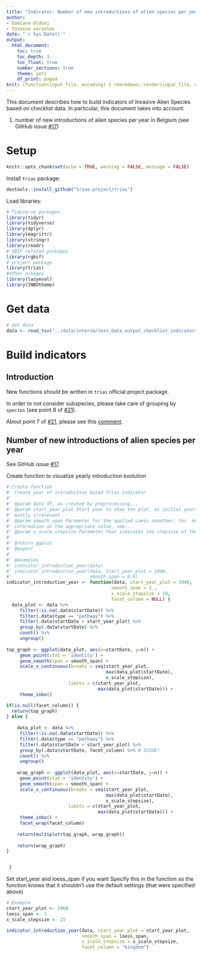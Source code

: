 ```yaml
---
title: "Indicator: Number of new introductions of alien species per year"
author:
- Damiano Oldoni
- Yasmine verzelen
date: "`r Sys.Date()`"
output:
  html_document:
    toc: true
    toc_depth: 3
    toc_float: true
    number_sections: true
    theme: yeti
    df_print: paged
knit: (function(input_file, encoding) { rmarkdown::render(input_file, encoding = encoding, output_file = paste0("../docs/",sub(".Rmd", ".html", basename(input_file))))})
---
```


This document describes how to build indicators of Invasive Alien Species based on checklist data. In particular, this document takes into account:

1. number of new introductions of alien species per year in Belgium (see GitHub issue [#17](https://github.com/trias-project/pipeline/issues/17))

# Setup

```r
knitr::opts_chunk$set(echo = TRUE, warning = FALSE, message = FALSE)
```

Install `trias` package:

```r
devtools::install_github("trias-project/trias")
```

Load libraries:

```r
# Tidyverse packages
library(tidyr)
library(tidyverse)
library(dplyr)
library(magrittr)
library(stringr)
library(readr)
# GBIF related packages
library(rgbif)
# project package
library(trias)
#other pckages
library(lazyeval)
library(INBOtheme)
```

# Get data

```r
# Get data
data <- read_tsv("../data/interim/test_data_output_checklist_indicators.tsv")
```

# Build indicators

## Introduction

New functions should be written in `trias` official project package.

In order to not consider subspecies, please take care of grouping by `species` 
(see point 8 of [#21](https://github.com/trias-project/pipeline/issues/21)).

About point 7 of [#21](https://github.com/trias-project/pipeline/issues/21), 
please see this [comment](https://github.com/trias-project/pipeline/issues/21#issuecomment-381164874).

## Number of new introductions of alien species per year

See GitHub issue [#17](https://github.com/trias-project/pipeline/issues/17).

Create function to visualize yearly introduction evolution
```r
# Create function
#' Create year of introduction based Trias indicator
#'
#' @param data df, as created by preprocessing...
#' @param start_year_plot Start year to show the plot, as initial years are 
#' mostly irrelevant
#' @param smooth_span Parameter for the applied Loess smoother, for  more 
#' information on the appropriate value, see...
#' @param x_scale_stepsize Parameter that indicates the stepsize of the x axis
#'
#' @return ggplot
#' @export
#'
#' @examples
#' indicator_introduction_year(data)
#' indicator_introduction_year(data, start_year_plot = 1940, 
#'                             smooth_span = 0.6)
indicator_introduction_year <- function(data, start_year_plot = 1940,
                                       smooth_span = 1.,
                                       x_scale_stepsize = 10,
                                       facet_column = NULL) {
  data_plot <- data %>% 
     filter(!is.na(.data$startDate)) %>%
     filter(.data$type == "pathway") %>%
     filter(.data$startDate > start_year_plot) %>%
     group_by(.data$startDate) %>%
     count() %>%
     ungroup()
     
top_graph <- ggplot(data_plot, aes(x=startDate, y=n)) +
     geom_point(stat = 'identity') +
     geom_smooth(span = smooth_span) +
     scale_x_continuous(breaks = seq(start_year_plot, 
                                     max(data_plot$startDate), 
                                     x_scale_stepsize), 
                       limits = c(start_year_plot, 
                                  max(data_plot$startDate))) +
     theme_inbo()

if(is.null(facet_column)) {
  return(top_graph)
} else {
    
    data_plot <- data %>% 
     filter(!is.na(.data$startDate)) %>%
     filter(.data$type == "pathway") %>%
     filter(.data$startDate > start_year_plot) %>%
     group_by(.data$startDate, facet_column) %>% # ISSUE!
     count() %>%
     ungroup()
    
    wrap_graph <- ggplot(data_plot, aes(x=startDate, y=n)) +
     geom_point(stat = 'identity') +
     geom_smooth(span = smooth_span) +
     scale_x_continuous(breaks = seq(start_year_plot, 
                                     max(data_plot$startDate), 
                                     x_scale_stepsize), 
                       limits = c(start_year_plot, 
                                  max(data_plot$startDate))) +
     theme_inbo() + 
     facet_wrap(facet_column)
    
    return(multiplot(top_graph, wrap_graph))
    
    return(wrap_graph)
}


 }
```

Set start_year and loess_span if you want
Specify this in the function so the function knows that it shouldn't use the 
default settings (that were specified above)
```r
# Example
start_year_plot <- 1960
loess_span <- 3.
x_scale_stepsize <- 15

indicator_introduction_year(data, start_year_plot = start_year_plot, 
                            smooth_span = loess_span,
                            x_scale_stepsize = x_scale_stepsize,
                            facet_column = "kingdom")
```



